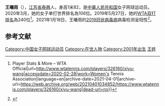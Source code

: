{{Infobox tennis biography
|name                              = 王曦雨
|image                             = Wang X. WMQ19 (29).jpg
|caption                           = [[2019年溫布頓網球錦標賽|2019年溫布頓網球錦標賽]]上的王曦雨
|fullname                          = 
|country                           = {{CHN}}
|residence                         = 
|birth_date                        = {{birth date and age|df=yes|2001|3|28}} 
|birth_place                       = {{CHN}}[[泰兴市|泰兴市]]
|height                            = 1.82 m
|turnedpro                         = 
}}'''王曦雨'''（{{bd|2001年|3月28日||}}），[[江苏省|江苏省]][[泰興|泰興]]人，身高1米82，是[[中華人民共和国|中華人民共和国]]女子网球运动员。2020年3月，她的女子单打世界排名為106位。2019年5月27日，她的[[WTA排名|WTA双打排名]]為240位<ref name=":0">{{Cite web|title=Xiyu Wang {{!}} Player Stats & More – WTA Official|url=http://www.wtatennis.com/players/326160/xiyu-wang|accessdate=2020-02-28|work=Women's Tennis Association|language=en|archive-date=2021-04-01|archive-url=https://web.archive.org/web/20210401034852/https://www.wtatennis.com/players/326160/xiyu-wang|dead-url=no}}</ref>。2021年1月18日，王曦雨的[[2019冠状病毒病|2019冠状病毒病]]病毒检测呈阳性<ref>{{cite news |title=王曦雨新冠检测阳性无缘澳网 中国网球协会发公告 |url=https://sports.sina.com.cn/tennis/china/2021-01-18/doc-ikftpnnx8883234.shtml |accessdate=2021-01-18 |archive-date=2021-01-22 |archive-url=https://web.archive.org/web/20210122025856/https://sports.sina.com.cn/tennis/china/2021-01-18/doc-ikftpnnx8883234.shtml |dead-url=no }}</ref>。

==参考文献==
{{reflist}}

[[Category:中国女子网球运动员|Category:中国女子网球运动员]]
[[Category:在世人物|Category:在世人物]]
[[Category:2001年出生|Category:2001年出生]]
[[Category:王姓|王姓]]